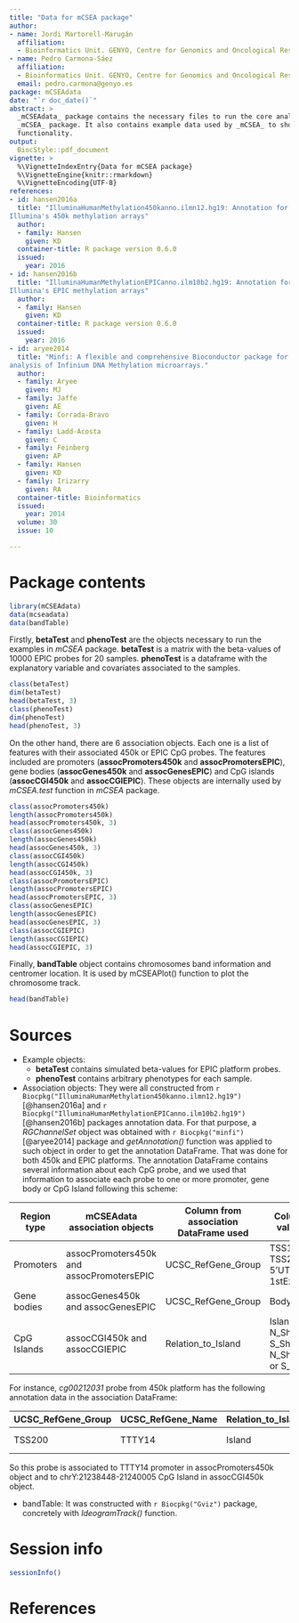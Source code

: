 ```yaml
---
title: "Data for mCSEA package"
author:
- name: Jordi Martorell-Marugán
  affiliation:
  - Bioinformatics Unit. GENYO, Centre for Genomics and Oncological Research
- name: Pedro Carmona-Sáez
  affiliation:
  - Bioinformatics Unit. GENYO, Centre for Genomics and Oncological Research
  email: pedro.carmona@genyo.es
package: mCSEAdata
date: "`r doc_date()`"
abstract: >
  _mCSEAdata_ package contains the necessary files to run the core analysis in 
  _mCSEA_ package. It also contains example data used by _mCSEA_ to show it's 
  functionality.
output:
  BiocStyle::pdf_document
vignette: >
  %\VignetteIndexEntry{Data for mCSEA package}
  %\VignetteEngine{knitr::rmarkdown}
  %\VignetteEncoding{UTF-8}
references:
- id: hansen2016a
  title: "IlluminaHumanMethylation450kanno.ilmn12.hg19: Annotation for 
Illumina's 450k methylation arrays"
  author:
  - family: Hansen
    given: KD
  container-title: R package version 0.6.0
  issued:
    year: 2016
- id: hansen2016b
  title: "IlluminaHumanMethylationEPICanno.ilm10b2.hg19: Annotation for 
Illumina's EPIC methylation arrays"
  author:
  - family: Hansen
    given: KD
  container-title: R package version 0.6.0
  issued:
    year: 2016
- id: aryee2014
  title: "Minfi: A flexible and comprehensive Bioconductor package for the 
analysis of Infinium DNA Methylation microarrays."
  author:
  - family: Aryee
    given: MJ
  - family: Jaffe
    given: AE
  - family: Corrada-Bravo
    given: H
  - family: Ladd-Acosta
    given: C
  - family: Feinberg
    given: AP
  - family: Hansen
    given: KD
  - family: Irizarry
    given: RA
  container-title: Bioinformatics
  issued:
    year: 2014
  volume: 30
  issue: 10

---
```



# Package contents

```r
library(mCSEAdata)
data(mcseadata)
data(bandTable)
```

Firstly, **betaTest** and **phenoTest** are the objects necessary to run the 
examples in _mCSEA_ package. **betaTest** is a matrix with the beta-values 
of 10000 EPIC probes for 20 samples. **phenoTest** is a dataframe with the 
explanatory variable and covariates associated to the samples.

```r
class(betaTest)
dim(betaTest)
head(betaTest, 3)
class(phenoTest)
dim(phenoTest)
head(phenoTest, 3)
```


On the other hand, there are 6 association objects. Each one is a list of 
features with their associated 450k or EPIC CpG probes. The features included 
are promoters (**assocPromoters450k** and **assocPromotersEPIC**), gene bodies 
(**assocGenes450k** and **assocGenesEPIC**) and CpG islands (**assocCGI450k** 
and **assocCGIEPIC**). These objects are internally used by _mCSEA.test_ 
function in _mCSEA_ package.

```r
class(assocPromoters450k)
length(assocPromoters450k)
head(assocPromoters450k, 3)
class(assocGenes450k)
length(assocGenes450k)
head(assocGenes450k, 3)
class(assocCGI450k)
length(assocCGI450k)
head(assocCGI450k, 3)
class(assocPromotersEPIC)
length(assocPromotersEPIC)
head(assocPromotersEPIC, 3)
class(assocGenesEPIC)
length(assocGenesEPIC)
head(assocGenesEPIC, 3)
class(assocCGIEPIC)
length(assocCGIEPIC)
head(assocCGIEPIC, 3)
```

Finally, **bandTable** object contains chromosomes band information and 
centromer location. It is used by mCSEAPlot() function to plot the chromosome 
track.

```r
head(bandTable)
```

# Sources
* Example objects:
    + **betaTest** contains simulated beta-values for EPIC platform probes.
    + **phenoTest** contains arbitrary phenotypes for each sample.
    
* Association objects: They were all constructed from 
`r Biocpkg("IlluminaHumanMethylation450kanno.ilmn12.hg19")` [@hansen2016a] and 
`r Biocpkg("IlluminaHumanMethylationEPICanno.ilm10b2.hg19")` [@hansen2016b] 
packages annotation data. For that purpose, a _RGChannelSet_ object was
obtained with `r Biocpkg("minfi")` [@aryee2014] package and _getAnnotation()_ function 
was applied to such object in order to get the annotation DataFrame. That was 
done for both 450k and EPIC platforms. The annotation DataFrame contains 
several information about each CpG probe, and we used that information to 
associate each probe to one or more promoter, gene body or CpG Island 
following this scheme:

Region type | mCSEAdata association objects | Column from association DataFrame used | Column values | Feature name column
----------- | ----------------------------- | -------------------------------------- | ------------- | -------------------
Promoters | assocPromoters450k and assocPromotersEPIC | UCSC_RefGene_Group | TSS1500, TSS200, 5'UTR or 1stExon | UCSC_RefGene_Name
Gene bodies | assocGenes450k and assocGenesEPIC | UCSC_RefGene_Group | Body | UCSC_RefGene_Name
CpG Islands | assocCGI450k and assocCGIEPIC | Relation_to_Island | Island, N_Shore, S_Shore, N_Shelf or S_Shelf | Islands_Name

For instance, _cg00212031_ probe from 450k platform has the following 
annotation data in the association DataFrame:

UCSC_RefGene_Group | UCSC_RefGene_Name | Relation_to_Island | Islands_Name
------------------ | ----------------- | ------------------ | ------------
TSS200 | TTTY14 | Island | chrY:21238448-21240005

So this probe is associated to TTTY14 promoter in assocPromoters450k object 
and to chrY:21238448-21240005 CpG Island in assocCGI450k object.

* bandTable: It was constructed with `r Biocpkg("Gviz")` package, concretely 
with _IdeogramTrack()_ function.


# Session info
```r
sessionInfo()
```

# References
